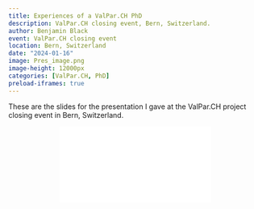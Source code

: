 ```yaml
---
title: Experiences of a ValPar.CH PhD               
description: ValPar.CH closing event, Bern, Switzerland.
author: Benjamin Black
event: ValPar.CH closing event
location: Bern, Switzerland
date: "2024-01-16"
image: Pres_image.png
image-height: 12000px
categories: [ValPar.CH, PhD]
preload-iframes: true
---
```


These are the slides for the presentation I gave at the ValPar.CH project closing event in Bern, Switzerland. 

```{=html}
<div class="embed-container">
  <p align="center"><iframe src="ValParCH_closing_pres_BB.pdf" style="border: 0.5px" ></iframe
  /p>
</div>
```